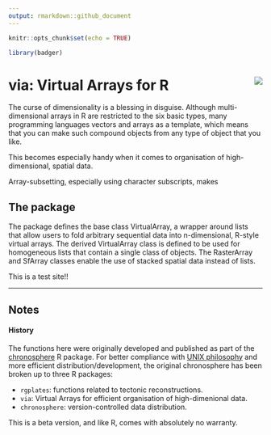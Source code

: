 ```yaml
---
output: rmarkdown::github_document
---
```


```r
knitr::opts_chunk$set(echo = TRUE)

library(badger)
```

# via: Virtual Arrays for R <img src="man/figures/logo.png" align="right" />


The curse of dimensionality is a blessing in disguise. Although multi-dimensional arrays in R are restricted to the six basic types, many programming languages vectors and arrays as a template, which means that you can make such compound objects from any type of object that you like. 

This becomes especially handy when it comes to organisation of high-dimensional, spatial data. 

Array-subsetting, especially using character subscripts, makes  


## The package

The package defines the base class VirtualArray, a wrapper around lists that allow users to fold arbitrary sequential data into n-dimensional, R-style virtual arrays. The derived VirtualArray class is defined to be used for homogeneous lists that contain a single class of objects. The RasterArray and SfArray classes enable the use of stacked spatial data instead of lists.

<div class="alert alert-danger" role="alert">
  This is a test site!!
</div>

* * *

## Notes 

#### History

The functions here were originally developed and published as part of the [chronosphere](https://cran.r-project.org/package=chronosphere) R package. For better compliance with [UNIX philosophy](https://en.wikipedia.org/wiki/Unix_philosophy) and more efficient distribution/development, the original chronosphere has been broken up to three R packages:

- `rgplates`: functions related to tectonic reconstructions.
- `via`: Virtual Arrays for efficient organisation of high-dimenional data.
- `chronosphere`: version-controlled data distribution.

This is a beta version, and like R, comes with absolutely no warranty.

